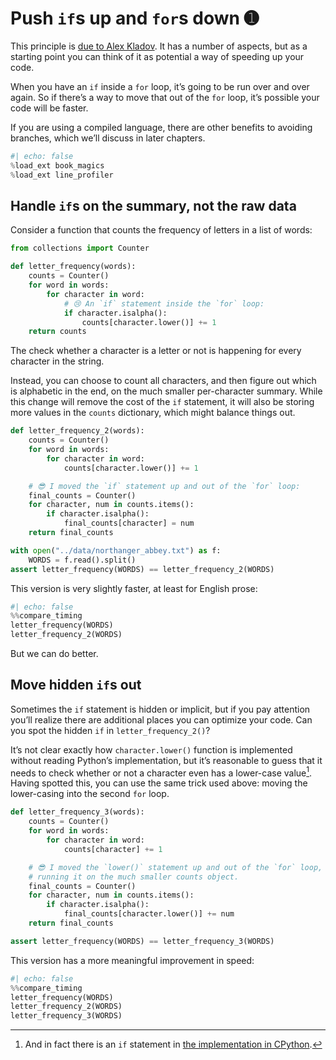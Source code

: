 # Push `if`s up and `for`s down ➊

This principle is [due to Alex Kladov](https://matklad.github.io/2023/11/15/push-ifs-up-and-fors-down.html).
It has a number of aspects, but as a starting point you can think of it as potential a way of speeding up your code.

When you have an `if` inside a `for` loop, it's going to be run over and over again.
So if there's a way to move that out of the `for` loop, it's possible your code will be faster.

If you are using a compiled language, there are other benefits to avoiding branches, which we'll discuss in later chapters.

```python
#| echo: false
%load_ext book_magics
%load_ext line_profiler
```

## Handle `if`s on the summary, not the raw data

Consider a function that counts the frequency of letters in a list of words:

```python
from collections import Counter

def letter_frequency(words):
    counts = Counter()
    for word in words:
        for character in word:
            # 😢 An `if` statement inside the `for` loop:
            if character.isalpha():
                counts[character.lower()] += 1
    return counts
```

The check whether a character is a letter or not is happening for every character in the string.

Instead, you can choose to count all characters, and then figure out which is alphabetic in the end, on the much smaller per-character summary.
While this change will remove the cost of the `if` statement, it will also be storing more values in the `counts` dictionary, which might balance things out.

```python
def letter_frequency_2(words):
    counts = Counter()
    for word in words:
        for character in word:
            counts[character.lower()] += 1

    # 😎 I moved the `if` statement up and out of the `for` loop:
    final_counts = Counter()
    for character, num in counts.items():
        if character.isalpha():
            final_counts[character] = num
    return final_counts

with open("../data/northanger_abbey.txt") as f:
    WORDS = f.read().split()
assert letter_frequency(WORDS) == letter_frequency_2(WORDS)
```

This version is very slightly faster, at least for English prose:

```python
#| echo: false
%%compare_timing
letter_frequency(WORDS)
letter_frequency_2(WORDS)
```

But we can do better.

## Move hidden `if`s out

Sometimes the `if` statement is hidden or implicit, but if you pay attention you'll realize there are additional places you can optimize your code.
Can you spot the hidden `if` in `letter_frequency_2()`?

It's not clear exactly how `character.lower()` function is implemented without reading Python's implementation, but it's reasonable to guess that it needs to check whether or not a character even has a lower-case value[^lower].
Having spotted this, you can use the same trick used above:  moving the lower-casing into the second `for` loop.

[^lower]: And in fact there is an `if` statement in [the implementation in CPython](https://github.com/python/cpython/blob/17ac3933c3c860e08f7963cf270116a39a063be7/Objects/unicodectype.c#L192).


```python
def letter_frequency_3(words):
    counts = Counter()
    for word in words:
        for character in word:
            counts[character] += 1

    # 😎 I moved the `lower()` statement up and out of the `for` loop, only
    # running it on the much smaller counts object.
    final_counts = Counter()
    for character, num in counts.items():
        if character.isalpha():
            final_counts[character.lower()] += num
    return final_counts

assert letter_frequency(WORDS) == letter_frequency_3(WORDS)
```

This version has a more meaningful improvement in speed:

```python
#| echo: false
%%compare_timing
letter_frequency(WORDS)
letter_frequency_2(WORDS)
letter_frequency_3(WORDS)
```
